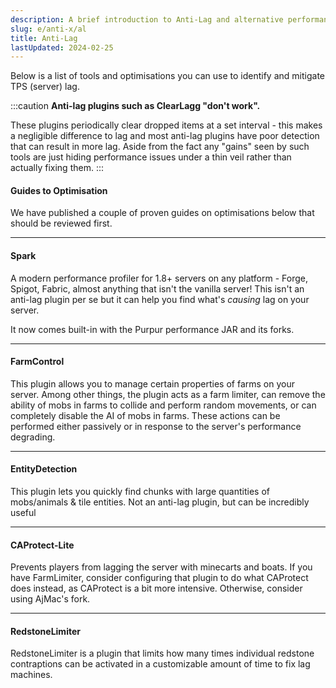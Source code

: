 ```yaml
---
description: A brief introduction to Anti-Lag and alternative performance management tools.
slug: e/anti-x/al
title: Anti-Lag
lastUpdated: 2024-02-25
---
```



Below is a list of tools and optimisations you can use to identify and mitigate TPS (server) lag.

:::caution
**Anti-lag plugins such as ClearLagg "don't work".**

These plugins periodically clear dropped items at a set interval - this makes a negligible difference to lag and most anti-lag plugins have poor detection that can result in more lag. Aside from the fact any "gains" seen by such tools are just hiding performance issues under a thin veil rather than actually fixing them.
:::

#### Guides to Optimisation

We have published a couple of proven guides on optimisations below that should be reviewed first.

<LinkCard
  title="Optimisation - Introduction"
  description="This section of setup.md goes in-depth for server optimisation"
  href="https://www.setup.md/guides/optimisation/"
/>

* * *

#### Spark

A modern performance profiler for 1.8+ servers on any platform - Forge, Spigot, Fabric, almost anything that isn't the vanilla server! This isn't an anti-lag plugin per se but it can help you find what's _causing_ lag on your server.

It now comes built-in with the Purpur performance JAR and its forks.

<CardGrid>
 <LinkCard title="Spigot" href="https://www.spigotmc.org/resources/spark.57242/" />
 <LinkCard title="CurseForge" href="https://www.curseforge.com/minecraft/mc-mods/spark" />
 <LinkCard title="Github" href="https://github.com/lucko/spark" />
</CardGrid>

* * *

#### FarmControl

This plugin allows you to manage certain properties of farms on your server. Among other things, the plugin acts as a farm limiter, can remove the ability of mobs in farms to collide and perform random movements, or can completely disable the AI of mobs in farms. These actions can be performed either passively or in response to the server's performance degrading.

<CardGrid>
 <LinkCard title="Spigot" href="https://www.spigotmc.org/resources/farmcontrol-1-15-1-19.86923/" />
 <LinkCard title="Github" href="https://github.com/froobynooby/FarmControl/" />
</CardGrid>

* * *

#### EntityDetection

This plugin lets you quickly find chunks with large quantities of mobs/animals & tile entities. Not an anti-lag plugin, but can be incredibly useful

<CardGrid>
 <LinkCard title="Spigot" href="https://www.spigotmc.org/resources/entitydetection-tile-entity-support.20588/" />
 <LinkCard title="Github" href="https://github.com/Minebench/EntityDetection/" />
</CardGrid>

* * *

#### CAProtect-Lite

Prevents players from lagging the server with minecarts and boats. If you have FarmLimiter, consider configuring that plugin to do what CAProtect does instead, as CAProtect is a bit more intensive. Otherwise, consider using AjMac's fork.

<CardGrid>
 <LinkCard title="Github" href="https://github.com/castaway-gg/CAProtect-Lite" />
 <LinkCard title="Github (Forked)" href="https://github.com/AjMaacc/CAProtect-Lite" />
</CardGrid>

* * *

#### RedstoneLimiter

RedstoneLimiter is a plugin that limits how many times individual redstone contraptions can be activated in a customizable amount of time to fix lag machines.

<CardGrid>
 <LinkCard title="BuiltByBit" href="https://builtbybit.com/resources/redstonelimiter-smart-redstone-limiter.23133/" />
 <LinkCard title="Github" href="https://github.com/arkflame/RedstoneLimiter" />
</CardGrid>
